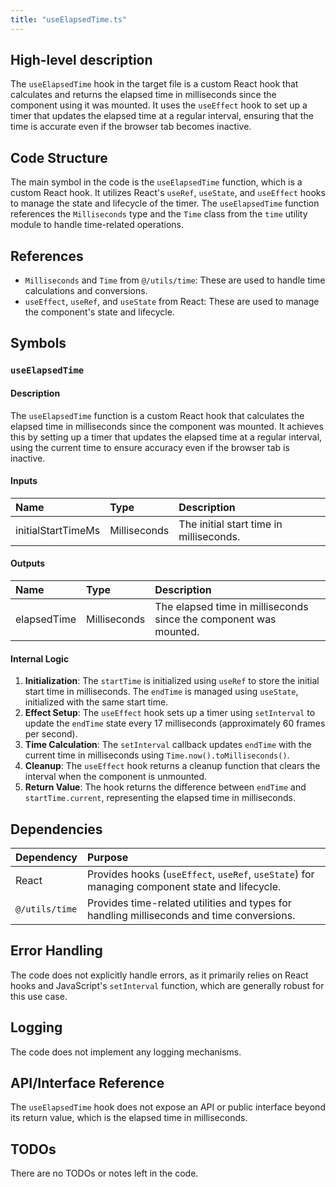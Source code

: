 ```yaml
---
title: "useElapsedTime.ts"
---
```


## High-level description

The `useElapsedTime` hook in the target file is a custom React hook that calculates and returns the elapsed time in milliseconds since the component using it was mounted. It uses the `useEffect` hook to set up a timer that updates the elapsed time at a regular interval, ensuring that the time is accurate even if the browser tab becomes inactive.

## Code Structure

The main symbol in the code is the `useElapsedTime` function, which is a custom React hook. It utilizes React's `useRef`, `useState`, and `useEffect` hooks to manage the state and lifecycle of the timer. The `useElapsedTime` function references the `Milliseconds` type and the `Time` class from the `time` utility module to handle time-related operations.

## References

- `Milliseconds` and `Time` from `@/utils/time`: These are used to handle time calculations and conversions.
- `useEffect`, `useRef`, and `useState` from React: These are used to manage the component's state and lifecycle.

## Symbols

### `useElapsedTime`
#### Description
The `useElapsedTime` function is a custom React hook that calculates the elapsed time in milliseconds since the component was mounted. It achieves this by setting up a timer that updates the elapsed time at a regular interval, using the current time to ensure accuracy even if the browser tab is inactive.

#### Inputs
| Name              | Type        | Description                                  |
|:------------------|:------------|:---------------------------------------------|
| initialStartTimeMs| Milliseconds| The initial start time in milliseconds.      |

#### Outputs
| Name   | Type        | Description                                  |
|:-------|:------------|:---------------------------------------------|
| elapsedTime | Milliseconds | The elapsed time in milliseconds since the component was mounted. |

#### Internal Logic
1. **Initialization**: The `startTime` is initialized using `useRef` to store the initial start time in milliseconds. The `endTime` is managed using `useState`, initialized with the same start time.
2. **Effect Setup**: The `useEffect` hook sets up a timer using `setInterval` to update the `endTime` state every 17 milliseconds (approximately 60 frames per second).
3. **Time Calculation**: The `setInterval` callback updates `endTime` with the current time in milliseconds using `Time.now().toMilliseconds()`.
4. **Cleanup**: The `useEffect` hook returns a cleanup function that clears the interval when the component is unmounted.
5. **Return Value**: The hook returns the difference between `endTime` and `startTime.current`, representing the elapsed time in milliseconds.

## Dependencies

| Dependency | Purpose                                      |
|:-----------|:---------------------------------------------|
| React      | Provides hooks (`useEffect`, `useRef`, `useState`) for managing component state and lifecycle. |
| `@/utils/time` | Provides time-related utilities and types for handling milliseconds and time conversions. |

## Error Handling

The code does not explicitly handle errors, as it primarily relies on React hooks and JavaScript's `setInterval` function, which are generally robust for this use case.

## Logging

The code does not implement any logging mechanisms.

## API/Interface Reference

The `useElapsedTime` hook does not expose an API or public interface beyond its return value, which is the elapsed time in milliseconds.

## TODOs

There are no TODOs or notes left in the code.